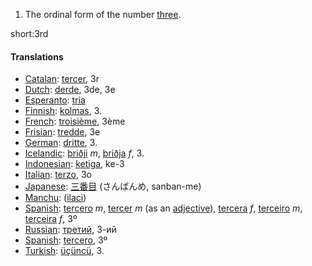 # The ordinal form of the number [[three]].

short:3rd

====Translations====

*[[Catalan]]: [[tercer]], 3r
*[[Dutch]]: [[derde]], 3de, 3e
*[[Esperanto]]: [[tria]]
*[[Finnish]]: [[kolmas]], 3.
*[[French]]: [[troisième]], 3ème
*[[Frisian]]: [[tredde]], 3e
*[[German]]: [[dritte]], 3.
*[[Icelandic]]: [[þriðji]] ''m'', [[þriðja]] ''f'', 3.
*[[Indonesian]]: [[ketiga]], ke-3
*[[Italian]]: [[terzo]], 3o
*[[Japanese]]: [[三番目]] (さんばんめ, sanban-me)
*[[Manchu]]: ([[ilaci]])
*[[Spanish]]: [[tercero]] ''m'', [[tercer]] ''m'' (as an [[adjective]]), [[tercera]] ''f'', [[terceiro]] ''m'', [[terceira]] ''f'', 3º
*[[Russian]]: [[третий]], 3-ий
*[[Spanish]]: [[tercero]], 3º
*[[Turkish]]: [[üçüncü]], 3.